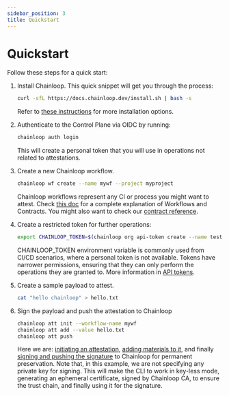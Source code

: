 ```yaml
---
sidebar_position: 3
title: Quickstart
---
```


# Quickstart

Follow these steps for a quick start:

1. Install Chainloop. This quick snippet will get you through the process:
    ```bash
    curl -sfL https://docs.chainloop.dev/install.sh | bash -s
    ```
    Refer to [these instructions](/getting-started/installation) for more installation options.

2. Authenticate to the Control Plane via OIDC by running:
    ```bash
    chainloop auth login
    ```
    This will create a personal token that you will use in operations not related to attestations.

3. Create a new Chainloop workflow.
    ```bash
    chainloop wf create --name mywf --project myproject
    ```
    Chainloop workflows represent any CI or process you might want to attest.
    Check [this doc](/getting-started/workflow-definition)
    for a complete explanation of Workflows and Contracts.
    You might also want to check our [contract reference](/reference/operator/contract).

4. Create a restricted token for further operations:
    ```bash
    export CHAINLOOP_TOKEN=$(chainloop org api-token create --name test-api-token -o json | jq -r ".[].jwt")
    ```
    CHAINLOOP_TOKEN environment variable is commonly used from CI/CD scenarios, where a personal token is not available.
    Tokens have narrower permissions, ensuring that they can only perform the operations they are granted to.
    More information in [API tokens](/reference/operator/api-tokens#api-tokens).

5. Create a sample payload to attest.
    ```bash
    cat "hello chainloop" > hello.txt
    ```

6. Sign the payload and push the attestation to Chainloop
    ```bash
    chainloop att init --workflow-name mywf
    chainloop att add --value hello.txt
    chainloop att push
    ```
    Here we are: [initiating an attestation](/getting-started/attestation-crafting#initialization), [adding materials to it](/getting-started/attestation-crafting#adding-materials), and finally [signing and pushing the signature](/getting-started/attestation-crafting#encode-sign-and-push-attestation) to Chainloop
    for permanent preservation.
    Note that, in this example, we are not specifying any private key for signing.
    This will make the CLI to work in key-less mode, generating an ephemeral certificate,
    signed by Chainloop CA, to ensure the trust chain, and finally using it for the signature.